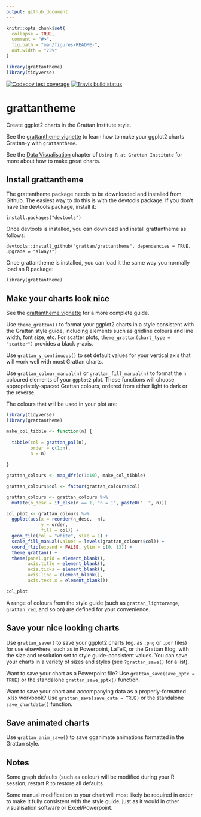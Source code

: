 ```yaml
---
output: github_document
---
```


<!-- README.md is generated from README.Rmd. Please edit that file -->

```r
knitr::opts_chunk$set(
  collapse = TRUE,
  comment = "#>",
  fig.path = "man/figures/README-",
  out.width = "75%"
)

library(grattantheme)
library(tidyverse)
```

  <!-- badges: start -->
  
[![Codecov test coverage](https://codecov.io/gh/grattan/grattantheme/branch/master/graph/badge.svg)](https://codecov.io/gh/grattan/grattantheme?branch=master)
[![Travis build status](https://travis-ci.com/grattan/grattantheme.svg?branch=master)](https://travis-ci.com/grattan/grattantheme)
  
  <!-- badges: end -->


# grattantheme
Create ggplot2 charts in the Grattan Institute style.

See the [grattantheme vignette](https://grattan.github.io/grattantheme/articles/using_grattantheme.html) to learn how to make your ggplot2 charts Grattan-y with `grattantheme`. 

See the [Data Visualisation](https://grattan.github.io/R_at_Grattan/data-visualisation.html) chapter of `Using R at Grattan Institute` for more about how to make great charts.

## Install grattantheme

The grattantheme package needs to be downloaded and installed from Github. The easiest way to do this is with the devtools package. If you don't have the devtools package, install it:

`install.packages("devtools")`

Once devtools is installed, you can download and install grattantheme as follows:

`devtools::install_github("grattan/grattantheme", dependencies = TRUE, upgrade = "always")`

Once grattantheme is installed, you can load it the same way you normally load an R package:

`library(grattantheme)`

## Make your charts look nice

See the [grattantheme vignette](https://grattan.github.io/grattantheme/articles/using_grattantheme.html) for a more complete guide.

Use `theme_grattan()` to format your ggplot2 charts in a style consistent with the Grattan style guide, including elements such as gridline colours and line width, font size, etc. For scatter plots,  `theme_grattan(chart_type = "scatter")` provides a black y-axis. 

Use `grattan_y_continuous()` to set default values for your vertical axis that will work well with most Grattan charts. 

Use `grattan_colour_manual(n)` or `grattan_fill_manual(n)` to format the `n` coloured elements of your `ggplot2` plot. These functions will choose appropriately-spaced Grattan colours, ordered from either light to dark or the reverse. 

The colours that will be used in your plot are:

```r
library(tidyverse)
library(grattantheme)

make_col_tibble <- function(n) {
  
  tibble(col = grattan_pal(n),
         order = c(1:n),
         n = n)
  
}

grattan_colours <- map_dfr(c(1:10), make_col_tibble)

grattan_colours$col <- factor(grattan_colours$col)

grattan_colours <- grattan_colours %>%
  mutate(n_desc = if_else(n == 1, "n = 1", paste0("  ", n)))

col_plot <- grattan_colours %>%
  ggplot(aes(x = reorder(n_desc, -n), 
             y = order, 
             fill = col)) +
  geom_tile(col = "white", size = 1) +
  scale_fill_manual(values = levels(grattan_colours$col)) +
  coord_flip(expand = FALSE, ylim = c(0, 13)) +
  theme_grattan() +
  theme(panel.grid = element_blank(),
        axis.title = element_blank(),
        axis.ticks = element_blank(),
        axis.line = element_blank(),
        axis.text.x = element_blank())

col_plot


```

A range of colours from the style guide (such as `grattan_lightorange`, `grattan_red`, and so on) are defined for your convenience.

## Save your nice looking charts

Use `grattan_save()` to save your ggplot2 charts (eg. as `.png` or `.pdf` files) for use elsewhere, such as in Powerpoint, LaTeX, or the Grattan Blog, with the size and resolution set to style guide-consistent values. You can save your charts in a variety of sizes and styles (see `?grattan_save()` for a list). 

Want to save your chart as a Powerpoint file? Use `grattan_save(save_pptx = TRUE)` or the standalone `grattan_save_pptx()` function.

Want to save your chart and accompanying data as a properly-formatted .xlsx workbook? Use `grattan_save(save_data = TRUE)` or the 
standalone `save_chartdata()` function.

## Save animated charts

Use `grattan_anim_save()` to save gganimate animations formatted in the Grattan style.

## Notes

Some graph defaults (such as colour) will be modified during your R session; restart R to restore all defaults.

Some manual modification to your chart will most likely be required in order to make it fully consistent with the style guide, just as it would in other visualisation software or Excel/Powerpoint. 
